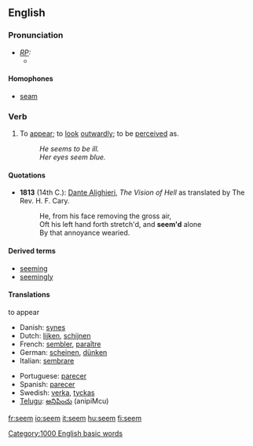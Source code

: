 ==English==

{{rank|character|taking|information|467|seem|book|story|deep}}

===Pronunciation===
* ''[[RP]]:'' {{IPA|/siːm/}}
**{{audio|en-us-seem.ogg|Audio (US)}}

====Homophones====
*[[seam]]

===Verb===
{{en-verb}}

# To [[appear]]; to [[look]] [[outwardly]]; to be [[perceive]]d as.
#: ''He seems to be ill.''
#: ''Her eyes seem blue.''

====Quotations====
*'''1813''' (14th C.): [[w:Dante Alighieri|Dante Alighieri]], ''The Vision of Hell'' as translated by The Rev. H. F. Cary.
*:He, from his face removing the gross air,<br>Oft his left hand forth stretch'd, and '''seem'd''' alone<br>By that annoyance wearied.

====Derived terms====
*[[seeming]]
*[[seemingly]]

====Translations====
;to appear
{{top}}
*Danish: [[synes]]
*Dutch: [[lijken]], [[schijnen]]
*French: [[sembler]], [[paraître]]
*German: [[scheinen]], [[dünken]]
*Italian: [[sembrare]]
{{mid}}
*Portuguese: [[parecer]]
*Spanish: [[parecer]]
*Swedish: [[verka]], [[tyckas]]
*[[Telugu]]: [[అనిపించు]] (anipiMcu)
{{bottom}}

[[Category:1000 English basic words]]

[[fr:seem]]
[[io:seem]]
[[it:seem]]
[[hu:seem]]
[[fi:seem]]